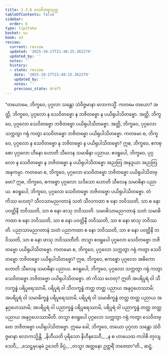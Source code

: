 ```yaml
---
title: 1.3.6 သေဝိတဗ္ဗသုတ္တ
tableOfContents: false
sidebar:
  order: 6
type: tipitaka
basket: su
book: a3
review:
  current: review
  updated: '2025-10-27T21:48:15.362279'
  updated_by: ''
  notes: ''
  history:
  - state: review
    date: '2025-10-27T21:48:15.362279'
    updated_by: ''
    notes: ''
    previous_state: draft
---
```



<ReviewStatus review={frontmatter.review} showDetails={true} />

<HypothesisAnnotation frontmatter={frontmatter} />

<DynamicBreadcrumb />

<Division number="26" book="a3" e="ch" v="15" p="122">

<Paragraph number="128" book="a3">
“တယောမေ, ဘိက္ခဝေ, ပုဂ္ဂလာ သန္တော သံဝိဇ္ဇမာနာ လောကသ္မိံ. ကတမေ တယော? အတ္ထိ, ဘိက္ခဝေ, ပုဂ္ဂလော န သေဝိတဗ္ဗော န ဘဇိတဗ္ဗော န ပယိရုပါသိတဗ္ဗော. အတ္ထိ, ဘိက္ခဝေ, ပုဂ္ဂလော သေဝိတဗ္ဗော ဘဇိတဗ္ဗော ပယိရုပါသိတဗ္ဗော. အတ္ထိ, ဘိက္ခဝေ, ပုဂ္ဂလော သက္ကတွာ ဂရုံ ကတွာ သေဝိတဗ္ဗော ဘဇိတဗ္ဗော ပယိရုပါသိတဗ္ဗော. ကတမော စ, ဘိက္ခဝေ, ပုဂ္ဂလော န သေဝိတဗ္ဗော န ဘဇိတဗ္ဗော န ပယိရုပါသိတဗ္ဗော? ဣဓ, ဘိက္ခဝေ, ဧကစ္စော ပုဂ္ဂလော ဟီနော ဟောတိ သီလေန သမာဓိနာ ပညာယ. ဧဝရူပေါ, ဘိက္ခဝေ, ပုဂ္ဂလော န သေဝိတဗ္ဗော န ဘဇိတဗ္ဗော န ပယိရုပါသိတဗ္ဗော အညတြ အနုဒ္ဒယာ အညတြ အနုကမ္ပာ.
</Paragraph>

<Paragraph number="129" book="a3">
ကတမော စ, ဘိက္ခဝေ, ပုဂ္ဂလော သေဝိတဗ္ဗော ဘဇိတဗ္ဗော ပယိရုပါသိတဗ္ဗော? ဣဓ, ဘိက္ခဝေ, ဧကစ္စော ပုဂ္ဂလော သဒိသော ဟောတိ သီလေန သမာဓိနာ ပညာယ. ဧဝရူပေါ, ဘိက္ခဝေ, ပုဂ္ဂလော သေဝိတဗ္ဗော ဘဇိတဗ္ဗော ပယိရုပါသိတဗ္ဗော. တံ ကိဿ ဟေတု? သီလသာမညဂတာနံ သတံ သီလကထာ စ နော ဘဝိဿတိ, သာ စ နော ပဝတ္တိနီ ဘဝိဿတိ, သာ စ နော ဖာသု ဘဝိဿတိ. သမာဓိသာမညဂတာနံ သတံ သမာဓိကထာ စ နော ဘဝိဿတိ, သာ စ နော ပဝတ္တိနီ ဘဝိဿတိ, သာ စ နော ဖာသု ဘဝိဿတိ. ပညာသာမညဂတာနံ သတံ ပညာကထာ စ နော ဘဝိဿတိ, သာ စ နော ပဝတ္တိနီ ဘဝိဿတိ, သာ စ နော ဖာသု ဘဝိဿတီတိ. တသ္မာ ဧဝရူပေါ ပုဂ္ဂလော သေဝိတဗ္ဗော ဘဇိတဗ္ဗော ပယိရုပါသိတဗ္ဗော.
</Paragraph>

<Paragraph number="130" book="a3">
ကတမော စ, ဘိက္ခဝေ, ပုဂ္ဂလော သက္ကတွာ ဂရုံ ကတွာ သေဝိတဗ္ဗော ဘဇိတဗ္ဗော ပယိရုပါသိတဗ္ဗော? ဣဓ, ဘိက္ခဝေ, ဧကစ္စော ပုဂ္ဂလော အဓိကော ဟောတိ သီလေန သမာဓိနာ ပညာယ. ဧဝရူပေါ, ဘိက္ခဝေ, ပုဂ္ဂလော သက္ကတွာ ဂရုံ ကတွာ သေဝိတဗ္ဗော ဘဇိတဗ္ဗော ပယိရုပါသိတဗ္ဗော. တံ ကိဿ ဟေတု? ဣတိ အပရိပူရံ ဝါ သီလက္ခန္ဓံ ပရိပူရေဿာမိ, ပရိပူရံ ဝါ သီလက္ခန္ဓံ တတ္ထ တတ္ထ ပညာယ အနုဂ္ဂဟေဿာမိ; အပရိပူရံ ဝါ သမာဓိက္ခန္ဓံ ပရိပူရေဿာမိ, ပရိပူရံ ဝါ သမာဓိက္ခန္ဓံ တတ္ထ တတ္ထ ပညာယ အနုဂ္ဂဟေဿာမိ; အပရိပူရံ ဝါ ပညာက္ခန္ဓံ ပရိပူရေဿာမိ, ပရိပူရံ ဝါ ပညာက္ခန္ဓံ တတ္ထ တတ္ထ ပညာယ အနုဂ္ဂဟေဿာမီတိ. တသ္မာ ဧဝရူပေါ ပုဂ္ဂလော သက္ကတွာ ဂရုံ ကတွာ သေဝိတဗ္ဗော ဘဇိတဗ္ဗော ပယိရုပါသိတဗ္ဗော. ဣမေ ခေါ, ဘိက္ခဝေ, တယော ပုဂ္ဂလာ သန္တော သံဝိဇ္ဇမာနာ လောကသ္မိန္တိ.
</Paragraph>

<Paragraph number="131" type="verses" book="a3">
_နိဟီယတိ ပုရိသော နိဟီနသေဝီ,_  
_န စ ဟာယေထ ကဒါစိ တုလျသေဝီ;_  
_သေဋ္ဌမုပနမံ ဥဒေတိ ခိပ္ပံ,_  
_တသ္မာ အတ္တနော ဥတ္တရိံ ဘဇေထာ”တိ._  


</Paragraph>
</Division>

<Paragraph number="132" type="center" book="a3">
ဆဋ္ဌံ.
</Paragraph>